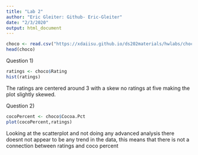 ```yaml
---
title: "Lab 2"
author: "Eric Gleiter: Github- Eric-Gleiter"
date: "2/3/2020"
output: html_document
---
```


```r
choco <- read.csv("https://xdaiisu.github.io/ds202materials/hwlabs/choco.csv")
head(choco)
```

Question 1)
```r
ratings <- choco$Rating
hist(ratings)
```
The ratings are centered around 3 with a skew no ratings at five making the plot slightly skewed.

Question 2) 
```r
cocoPercent <- choco$Cocoa.Pct
plot(cocoPercent,ratings)
```
Looking at the scatterplot and not doing any advanced analysis there doesnt not appear to be any trend in the data, this means that there is not a connection between ratings and coco percent